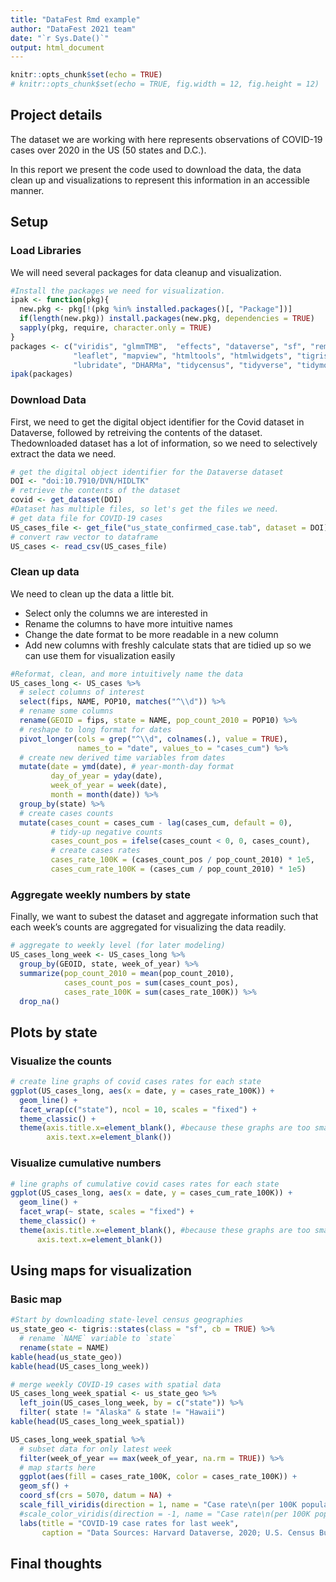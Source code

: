 ```yaml
---
title: "DataFest Rmd example"
author: "DataFest 2021 team"
date: "`r Sys.Date()`"
output: html_document
---
```


```r
knitr::opts_chunk$set(echo = TRUE)
# knitr::opts_chunk$set(echo = TRUE, fig.width = 12, fig.height = 12)
```

## Project details
The dataset we are working with here represents observations of COVID-19 cases over 2020 in the US (50 states and D.C.).

In this report we present the code used to download the data, the data clean up and visualizations to represent this information in an accessible manner.

## Setup

### Load Libraries

We will need several packages for data cleanup and visualization. 

```r
#Install the packages we need for visualization. 
ipak <- function(pkg){
  new.pkg <- pkg[!(pkg %in% installed.packages()[, "Package"])]
  if(length(new.pkg)) install.packages(new.pkg, dependencies = TRUE)
  sapply(pkg, require, character.only = TRUE)
}
packages <- c("viridis", "glmmTMB",  "effects", "dataverse", "sf", "remotes",
              "leaflet", "mapview", "htmltools", "htmlwidgets", "tigris",   
              "lubridate", "DHARMa", "tidycensus", "tidyverse", "tidymodels", "knitr")
ipak(packages)
```

### Download Data

First, we need to get the digital object identifier for the Covid dataset in Dataverse, followed by retreiving the contents of the dataset. Thedownloaded dataset has a lot of information, so we need to selectively extract the data we need.

```r
# get the digital object identifier for the Dataverse dataset
DOI <- "doi:10.7910/DVN/HIDLTK"
# retrieve the contents of the dataset
covid <- get_dataset(DOI)
#Dataset has multiple files, so let's get the files we need.
# get data file for COVID-19 cases
US_cases_file <- get_file("us_state_confirmed_case.tab", dataset = DOI)
# convert raw vector to dataframe
US_cases <- read_csv(US_cases_file)
```

### Clean up data

We need to clean up the data a little bit. 

* Select only the columns we are interested in
* Rename the columns to have more intuitive names
* Change the date format to be more readable in a new column
* Add new columns with freshly calculate stats that are tidied up so we can use them for visualization easily

```r
#Reformat, clean, and more intuitively name the data
US_cases_long <- US_cases %>%
  # select columns of interest
  select(fips, NAME, POP10, matches("^\\d")) %>% 
  # rename some columns
  rename(GEOID = fips, state = NAME, pop_count_2010 = POP10) %>%
  # reshape to long format for dates
  pivot_longer(cols = grep("^\\d", colnames(.), value = TRUE), 
               names_to = "date", values_to = "cases_cum") %>%
  # create new derived time variables from dates 
  mutate(date = ymd(date), # year-month-day format
         day_of_year = yday(date),
         week_of_year = week(date),
         month = month(date)) %>% 
  group_by(state) %>% 
  # create cases counts
  mutate(cases_count = cases_cum - lag(cases_cum, default = 0),
         # tidy-up negative counts
         cases_count_pos = ifelse(cases_count < 0, 0, cases_count),
         # create cases rates
         cases_rate_100K = (cases_count_pos / pop_count_2010) * 1e5,
         cases_cum_rate_100K = (cases_cum / pop_count_2010) * 1e5)
```

### Aggregate weekly numbers by state 

Finally, we want to subest the dataset and aggregate information such that each week's counts are aggregated for visualizing the data readily.

```r
# aggregate to weekly level (for later modeling)
US_cases_long_week <- US_cases_long %>%
  group_by(GEOID, state, week_of_year) %>%
  summarize(pop_count_2010 = mean(pop_count_2010),
            cases_count_pos = sum(cases_count_pos), 
            cases_rate_100K = sum(cases_rate_100K)) %>% 
  drop_na()
```

## Plots by state

### Visualize the counts

```r
# create line graphs of covid cases rates for each state
ggplot(US_cases_long, aes(x = date, y = cases_rate_100K)) +
  geom_line() +
  facet_wrap(c("state"), ncol = 10, scales = "fixed") +
  theme_classic() +
  theme(axis.title.x=element_blank(), #because these graphs are too small to see x-axis labels
        axis.text.x=element_blank())
```

### Visualize cumulative numbers

```r
# line graphs of cumulative covid cases rates for each state
ggplot(US_cases_long, aes(x = date, y = cases_cum_rate_100K)) +
  geom_line() +
  facet_wrap(~ state, scales = "fixed") +
  theme_classic() +
  theme(axis.title.x=element_blank(), #because these graphs are too small to see x-axis labels
      axis.text.x=element_blank())
```

## Using maps for visualization

### Basic map

```r
#Start by downloading state-level census geographies
us_state_geo <- tigris::states(class = "sf", cb = TRUE) %>%
  # rename `NAME` variable to `state`
  rename(state = NAME)
kable(head(us_state_geo))
kable(head(US_cases_long_week))
```

```r
# merge weekly COVID-19 cases with spatial data
US_cases_long_week_spatial <- us_state_geo %>% 
  left_join(US_cases_long_week, by = c("state")) %>% 
  filter( state != "Alaska" & state != "Hawaii") 
kable(head(US_cases_long_week_spatial))
```

```r
US_cases_long_week_spatial %>% 
  # subset data for only latest week
  filter(week_of_year == max(week_of_year, na.rm = TRUE)) %>% 
  # map starts here
  ggplot(aes(fill = cases_rate_100K, color = cases_rate_100K)) +
  geom_sf() +
  coord_sf(crs = 5070, datum = NA) +
  scale_fill_viridis(direction = 1, name = "Case rate\n(per 100K population)") + 
  #scale_color_viridis(direction = -1, name = "Case rate\n(per 100K population)") +
  labs(title = "COVID-19 case rates for last week",
       caption = "Data Sources: Harvard Dataverse, 2020; U.S. Census Bureau, 2019")
```

## Final thoughts
